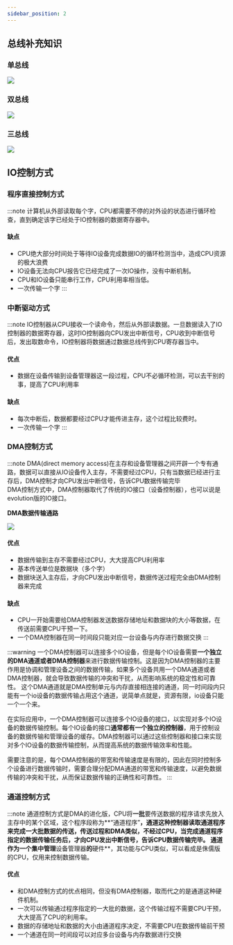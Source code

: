 ```yaml
---
sidebar_position: 2
---
```

## 总线补充知识
### 单总线
![](https://skywalkerch-1303839378.cos.ap-nanjing.myqcloud.com/mypicbed202307110935188.svg)
### 双总线
![](https://skywalkerch-1303839378.cos.ap-nanjing.myqcloud.com/mypicbed202307110935141.svg)
### 三总线
![](https://skywalkerch-1303839378.cos.ap-nanjing.myqcloud.com/mypicbed202307110935710.svg)
## IO控制方式
### 程序直接控制方式
:::note
计算机从外部读取每个字，CPU都需要不停的对外设的状态进行循环检查，直到确定该字已经处于IO控制器的数据寄存器中。
#### 缺点
- CPU绝大部分时间处于等待IO设备完成数据IO的循环检测当中，造成CPU资源的极大浪费
- IO设备无法向CPU报告它已经完成了一次IO操作，没有中断机制。
- CPU和IO设备只能串行工作，CPU利用率相当低。
- 一次传输一个字
:::

### 中断驱动方式
:::note
IO控制器从CPU接收一个读命令，然后从外部读数据。一旦数据读入了IO控制器的数据寄存器，这时IO控制器向CPU发出中断信号，CPU收到中断信号后，发出取数命令，IO控制器将数据通过数据总线传到CPU寄存器当中。
#### 优点
- 数据在设备传输到设备管理器这一段过程，CPU不必循环检测，可以去干别的事，提高了CPU利用率
#### 缺点
- 每次中断后，数据都要经过CPU才能传进主存，这个过程比较费时。
- 一次传输一个字
:::

### DMA控制方式
:::note
DMA(direct memory access)在主存和设备管理器之间开辟一个专有通路，数据可以直接从IO设备传入主存，不需要经过CPU，只有当数据已经进行主存后，DMA控制才向CPU发出中断信号，告诉CPU数据传输完毕  
DMA控制方式中，DMA控制器取代了传统的IO接口（设备控制器），也可以说是evolution版的IO接口。

**DMA数据传输通路**

![](https://skywalkerch-1303839378.cos.ap-nanjing.myqcloud.com/mypicbed202307111153007.svg)
#### 优点
- 数据传输到主存不需要经过CPU，大大提高CPU利用率
- 基本传送单位是数据块（多个字）
- 数据块送入主存后，才向CPU发出中断信号，数据传送过程完全由DMA控制器来完成
#### 缺点
- CPU一开始需要给DMA控制器发送数据存储地址和数据块的大小等数据，在传送前需要CPU干预一下。
- 一个DMA控制器在同一时间段只能对应一台设备与内存进行数据交换
:::

:::warning
一个DMA控制器可以连接多个IO设备，但是每个IO设备需要**一个独立的DMA通道或者DMA控制器**来进行数据传输控制。这是因为DMA控制器的主要作用是协调和管理设备之间的数据传输，如果多个设备共用一个DMA通道或者DMA控制器，就会导致数据传输的冲突和干扰，从而影响系统的稳定性和可靠性。
这个DMA通道就是DMA控制单元与内存直接相连接的通道，同一时间段内只能有一个io设备的数据传输占用这个通道，说简单点就是，资源有限，io设备只能一个一个来。

在实际应用中，一个DMA控制器可以连接多个IO设备的接口，以实现对多个IO设备的数据传输控制。每个IO设备的接口**通常都有一个独立的控制器**，用于控制设备的数据传输和管理设备的缓存。DMA控制器可以通过这些控制器和接口来实现对多个IO设备的数据传输控制，从而提高系统的数据传输效率和性能。

需要注意的是，每个DMA控制器的带宽和传输速度是有限的，因此在同时控制多个设备进行数据传输时，需要合理分配DMA通道的带宽和传输速度，以避免数据传输的冲突和干扰，从而保证数据传输的正确性和可靠性。
:::


### 通道控制方式
:::note
通道控制方式是DMA的进化版，CPU将**一批**要传送数据的程序请求先放入主存中的某个区域，这个程序段称为**“通道程序”**，通道这种控制器读取通道程序来完成一大批数据的传送，传送过程和DMA类似，不经过CPU，当完成通道程序指定的数据传输任务后，才向CPU发出中断信号，告诉CPU数据传输完毕。
通道作为一个集中管理**设备管理器**的**硬件**，其功能与CPU类似，可以看成是侏儒版的CPU，仅用来控制数据传输。

#### 优点

- 和DMA控制方式的优点相同，但没有DMA控制器，取而代之的是通道这种硬件机制。
- 一次可以传输通过程序指定的一大批的数据，这个传输过程不需要CPU干预，大大提高了CPU的利用率。
- 数据的存储地址和数据的大小由通道程序决定，不需要CPU在数据传输前干预
- 一个通道在同一时间段可以对应多台设备与内存数据进行交换


